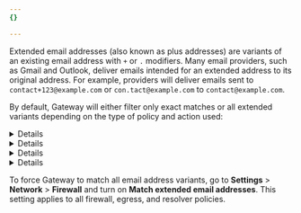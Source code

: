 ```yaml
---
{}

---
```



Extended email addresses (also known as plus addresses) are variants of an existing email address with `+` or `.` modifiers. Many email providers, such as Gmail and Outlook, deliver emails intended for an extended address to its original address. For example, providers will deliver emails sent to `contact+123@example.com` or `con.tact@example.com` to `contact@example.com`.

By default, Gateway will either filter only exact matches or all extended variants depending on the type of policy and action used:


<Details header="DNS policies">

| Action             | Behavior                             |
| ------------------ | ------------------------------------ |
| Allow              | Match exact address only             |
| Block              | Match exact address and all variants |
| Override           | Match exact address and all variants |
| Safe Search        | Match exact address and all variants |
| YouTube Restricted | Match exact address and all variants |


</Details>


<Details header="Network policies">

| Action           | Behavior                             |
| ---------------- | ------------------------------------ |
| Allow            | Match exact address only             |
| Audit SSH        | Match exact address and all variants |
| Block            | Match exact address and all variants |
| Network Override | Match exact address only             |


</Details>


<Details header="HTTP policies">

| Action         | Behavior                             |
| -------------- | ------------------------------------ |
| Allow          | Match exact address only             |
| Block          | Match exact address and all variants |
| Do Not Inspect | Match exact address only             |
| Do Not Isolate | Match exact address only             |
| Do Not Scan    | Match exact address only             |
| Isolate        | Match exact address and all variants |


</Details>


<Details header="Other policies">

| Policy type     | Behavior                 |
| --------------- | ------------------------ |
| Egress policy   | Match exact address only |
| Resolver policy | Match exact address only |


</Details>

To force Gateway to match all email address variants, go to **Settings** > **Network** > **Firewall** and turn on **Match extended email addresses**. This setting applies to all firewall, egress, and resolver policies.
